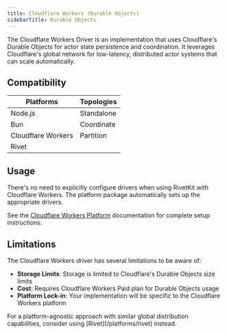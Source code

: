 ```yaml
---
title: Cloudflare Workers (Durable Objects)
sidebarTitle: Durable Objects
---
```



The Cloudflare Workers Driver is an implementation that uses Cloudflare's Durable Objects for actor state persistence and coordination. It leverages Cloudflare's global network for low-latency, distributed actor systems that can scale automatically.

<DriverNote />

## Compatibility

| Platforms | Topologies |
| --------- | ---------- |
| <Icon icon="xmark" iconType="solid" color="gray" /> Node.js | <Icon icon="xmark" iconType="solid" color="gray" /> Standalone |
| <Icon icon="xmark" iconType="solid" color="gray" /> Bun     | <Icon icon="xmark" iconType="solid" color="gray" /> Coordinate  |
| <Icon icon="check" iconType="solid" /> Cloudflare Workers | <Icon icon="check" iconType="solid" /> Partition |
| <Icon icon="xmark" iconType="solid" color="gray" /> Rivet   |            |

## Usage

There's no need to explicitly configure drivers when using RivetKit with Cloudflare Workers. The platform package automatically sets up the appropriate drivers.

See the [Cloudflare Workers Platform](/platforms/cloudflare-workers) documentation for complete setup instructions.

## Limitations

The Cloudflare Workers driver has several limitations to be aware of:

- **Storage Limits**: Storage is limited to Cloudflare's Durable Objects size limits
- **Cost**: Requires Cloudflare Workers Paid plan for Durable Objects usage
- **Platform Lock-in**: Your implementation will be specific to the Cloudflare Workers platform

<Tip>
  For a platform-agnostic approach with similar global distribution capabilities, consider using [Rivet](/platforms/rivet) instead.
</Tip>
